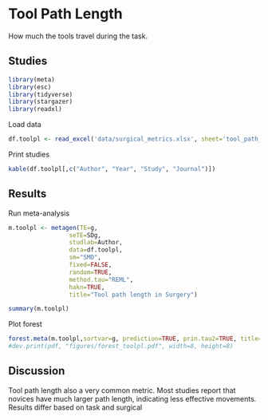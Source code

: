 # **Tool Path Length**
How much the tools travel during the task.

## Studies
```r
library(meta)
library(esc)
library(tidyverse)
library(stargazer)
library(readxl)
```
Load data
```r
df.toolpl <- read_excel('data/surgical_metrics.xlsx', sheet='tool_path_length')
```
Print studies
```r
kable(df.toolpl[,c("Author", "Year", "Study", "Journal")])
```

## Results
Run meta-analysis
```r
m.toolpl <- metagen(TE=g,
                 seTE=SDg,
                 studlab=Author,
                 data=df.toolpl,
                 sm="SMD",
                 fixed=FALSE,
                 random=TRUE,
                 method.tau="REML",
                 hakn=TRUE,
                 title="Tool path length in Surgery")
```
```r
summary(m.toolpl)
```

Plot forest
```r
forest.meta(m.toolpl,sortvar=g, prediction=TRUE, prin.tau2=TRUE, title="Tool path length in Surgery")
#dev.print(pdf, "figures/forest_toolpl.pdf", width=8, height=8)
```

## Discussion
Tool path length also a very common metric. Most studies report that novices have much larger path length, indicating less effective movements. Results differ based on task and surgical
